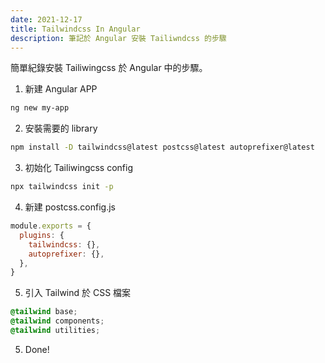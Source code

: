 ```yaml
---
date: 2021-12-17
title: Tailwindcss In Angular
description: 筆記於 Angular 安裝 Tailiwndcss 的步驟
---
```


簡單紀錄安裝 Tailiwingcss 於 Angular 中的步驟。

1. 新建 Angular APP
```bash
ng new my-app
```

2. 安裝需要的 library
```bash
npm install -D tailwindcss@latest postcss@latest autoprefixer@latest
```

3. 初始化 Tailiwingcss config
```bash
npx tailwindcss init -p
```

4. 新建 postcss.config.js
```javascript
module.exports = {
  plugins: {
    tailwindcss: {},
    autoprefixer: {},
  },
}
```

5. 引入 Tailwind 於 CSS 檔案
```css
@tailwind base;
@tailwind components;
@tailwind utilities;
```

5. Done!

